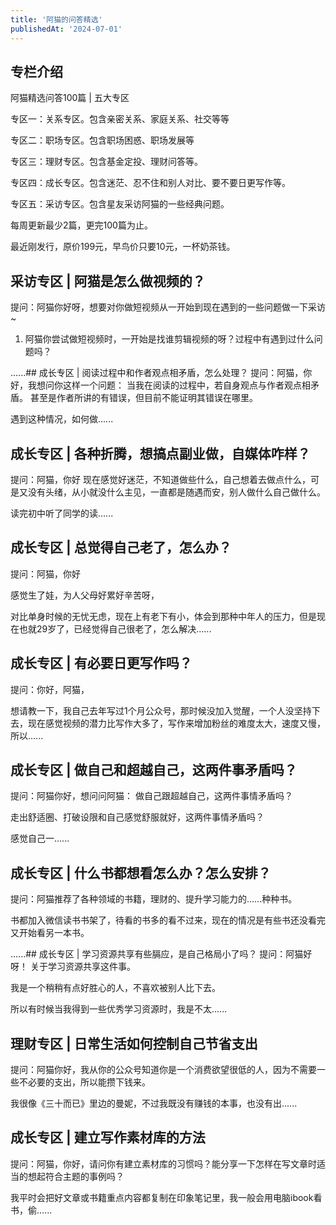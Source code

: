 ```yaml
---
title: '阿猫的问答精选'
publishedAt: '2024-07-01'
---
```


## 专栏介绍

阿猫精选问答100篇 | 五大专区

专区一：关系专区。包含亲密关系、家庭关系、社交等等

专区二：职场专区。包含职场困惑、职场发展等

专区三：理财专区。包含基金定投、理财问答等。

专区四：成长专区。包含迷茫、忍不住和别人对比、要不要日更写作等。

专区五：采访专区。包含星友采访阿猫的一些经典问题。

每周更新最少2篇，更完100篇为止。

最近刚发行，原价199元，早鸟价只要10元，一杯奶茶钱。


## 采访专区 | 阿猫是怎么做视频的？
提问：阿猫你好呀，想要对你做短视频从一开始到现在遇到的一些问题做一下采访~ 

1. 阿猫你尝试做短视频时，一开始是找谁剪辑视频的呀？过程中有遇到过什么问题吗？ 

......## 成长专区 | 阅读过程中和作者观点相矛盾，怎么处理？
提问：阿猫，你好，我想问你这样一个问题： 当我在阅读的过程中，若自身观点与作者观点相矛盾。 甚至是作者所讲的有错误，但目前不能证明其错误在哪里。 

遇到这种情况，如何做......

## 成长专区 | 各种折腾，想搞点副业做，自媒体咋样？
提问：阿猫，你好 现在感觉好迷茫，不知道做些什么，自己想着去做点什么，可是又没有头绪，从小就没什么主见，一直都是随遇而安，别人做什么自己做什么。 

读完初中听了同学的读......

## 成长专区 | 总觉得自己老了，怎么办？
提问：阿猫，你好

感觉生了娃，为人父母好累好辛苦呀，

对比单身时候的无忧无虑，现在上有老下有小，体会到那种中年人的压力，但是现在也就29岁了，已经觉得自己很老了，怎么解决......

## 成长专区 | 有必要日更写作吗？
提问：你好，阿猫，

想请教一下，我自己去年写过1个月公众号，那时候没加入觉醒，一个人没坚持下去，现在感觉视频的潜力比写作大多了，写作来增加粉丝的难度太大，速度又慢，所以......

## 成长专区 | 做自己和超越自己，这两件事矛盾吗？
提问：阿猫你好，想问问阿猫： 做自己跟超越自己，这两件事情矛盾吗？ 

走出舒适圈、打破设限和自己感觉舒服就好，这两件事情矛盾吗？ 

感觉自己一......

## 成长专区 | 什么书都想看怎么办？怎么安排？
提问：阿猫推荐了各种领域的书籍，理财的、提升学习能力的……种种书。 

书都加入微信读书书架了，待看的书多的看不过来，现在的情况是有些书还没看完又开始看另一本书。

......## 成长专区 | 学习资源共享有些膈应，是自己格局小了吗？
提问：阿猫好呀！ 关于学习资源共享这件事。 

我是一个稍稍有点好胜心的人，不喜欢被别人比下去。

所以有时候当我得到一些优秀学习资源时，我是不太......

## 理财专区 | 日常生活如何控制自己节省支出
提问：阿猫你好，我从你的公众号知道你是一个消费欲望很低的人，因为不需要一些不必要的支出，所以能攒下钱来。

我很像《三十而已》里边的曼妮，不过我既没有赚钱的本事，也没有出......

## 成长专区 | 建立写作素材库的方法
提问：阿猫，你好，请问你有建立素材库的习惯吗？能分享一下怎样在写文章时适当的想起符合主题的事例吗？

我平时会把好文章或书籍重点内容都复制在印象笔记里，我一般会用电脑ibook看书，偷......

